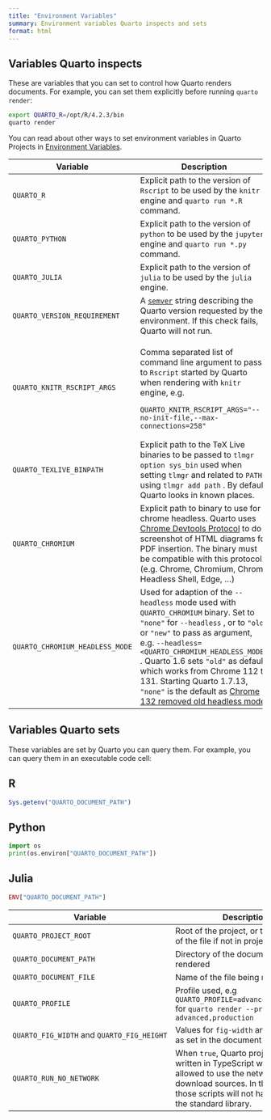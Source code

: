 ```yaml
---
title: "Environment Variables"
summary: Environment variables Quarto inspects and sets
format: html
---
```


## Variables Quarto inspects

These are variables that you can set to control how Quarto renders documents. For example, you can set them explicitly before running `quarto render`:

``` .bash
export QUARTO_R=/opt/R/4.2.3/bin
quarto render
```

You can read about other ways to set environment variables in Quarto Projects in [Environment Variables](/docs/projects/environment.qmd).

+---------------------------------+-------------------------------------------------------------------------------------------------------------------------------------------------------------------------------------------------------------------------------------------------------------------------------------------------------------------------------------------------------------------------------------------------------------------------------------------------------------+
| Variable                        | Description                                                                                                                                                                                                                                                                                                                                                                                                                                                 |
+=================================+=============================================================================================================================================================================================================================================================================================================================================================================================================================================================+
| `QUARTO_R`                      | Explicit path to the version of `Rscript` to be used by the `knitr` engine and `quarto run *.R` command.                                                                                                                                                                                                                                                                                                                                                    |
+---------------------------------+-------------------------------------------------------------------------------------------------------------------------------------------------------------------------------------------------------------------------------------------------------------------------------------------------------------------------------------------------------------------------------------------------------------------------------------------------------------+
| `QUARTO_PYTHON`                 | Explicit path to the version of `python` to be used by the `jupyter` engine and `quarto run *.py` command.                                                                                                                                                                                                                                                                                                                                                  |
+---------------------------------+-------------------------------------------------------------------------------------------------------------------------------------------------------------------------------------------------------------------------------------------------------------------------------------------------------------------------------------------------------------------------------------------------------------------------------------------------------------+
| `QUARTO_JULIA`                  | Explicit path to the version of `julia` to be used by the `julia` engine.                                                                                                                                                                                                                                                                                                                                                                                   |
+---------------------------------+-------------------------------------------------------------------------------------------------------------------------------------------------------------------------------------------------------------------------------------------------------------------------------------------------------------------------------------------------------------------------------------------------------------------------------------------------------------+
| `QUARTO_VERSION_REQUIREMENT`    | A [`semver`](https://semver.org/) string describing the Quarto version requested by the environment. If this check fails, Quarto will not run.                                                                                                                                                                                                                                                                                                              |
+---------------------------------+-------------------------------------------------------------------------------------------------------------------------------------------------------------------------------------------------------------------------------------------------------------------------------------------------------------------------------------------------------------------------------------------------------------------------------------------------------------+
| `QUARTO_KNITR_RSCRIPT_ARGS`     | Comma separated list of command line argument to pass to `Rscript` started by Quarto when rendering with `knitr` engine, e.g.                                                                                                                                                                                                                                                                                                                               |
|                                 |                                                                                                                                                                                                                                                                                                                                                                                                                                                             |
|                                 | ```                                                                                                                                                                                                                                                                                                                                                                                                                                                         |
|                                 | QUARTO_KNITR_RSCRIPT_ARGS="--no-init-file,--max-connections=258"                                                                                                                                                                                                                                                                                                                                                                                            |
|                                 | ```                                                                                                                                                                                                                                                                                                                                                                                                                                                         |
+---------------------------------+-------------------------------------------------------------------------------------------------------------------------------------------------------------------------------------------------------------------------------------------------------------------------------------------------------------------------------------------------------------------------------------------------------------------------------------------------------------+
| `QUARTO_TEXLIVE_BINPATH`        | Explicit path to the TeX Live binaries to be passed to `tlmgr option sys_bin` used when setting `tlmgr` and related to `PATH` using `tlmgr add path` . By default, Quarto looks in known places.                                                                                                                                                                                                                                                            |
+---------------------------------+-------------------------------------------------------------------------------------------------------------------------------------------------------------------------------------------------------------------------------------------------------------------------------------------------------------------------------------------------------------------------------------------------------------------------------------------------------------+
| `QUARTO_CHROMIUM`               | Explicit path to binary to use for chrome headless. Quarto uses [Chrome Devtools Protocol](https://chromedevtools.github.io/devtools-protocol/) to do screenshot of HTML diagrams for PDF insertion. The binary must be compatible with this protocol. (e.g. Chrome, Chromium, Chrome Headless Shell, Edge, ...)                                                                                                                                            |
+---------------------------------+-------------------------------------------------------------------------------------------------------------------------------------------------------------------------------------------------------------------------------------------------------------------------------------------------------------------------------------------------------------------------------------------------------------------------------------------------------------+
| `QUARTO_CHROMIUM_HEADLESS_MODE` | Used for adaption of the `--headless` mode used with `QUARTO_CHROMIUM` binary. Set to `"none"` for `--headless` , or to `"old"` or `"new"` to pass as argument, e.g. `--headless=<QUARTO_CHROMIUM_HEADLESS_MODE>` . Quarto 1.6 sets `"old"` as default, which works from Chrome 112 to 131. Starting Quarto 1.7.13, `"none"` is the default as [Chrome 132 removed old headless mode](https://developer.chrome.com/blog/removing-headless-old-from-chrome). |
+---------------------------------+-------------------------------------------------------------------------------------------------------------------------------------------------------------------------------------------------------------------------------------------------------------------------------------------------------------------------------------------------------------------------------------------------------------------------------------------------------------+

## Variables Quarto sets

These variables are set by Quarto you can query them. For example, you can query them in an executable code cell:

::: panel-tabset
## R

``` r
Sys.getenv("QUARTO_DOCUMENT_PATH")
```

## Python

``` python
import os
print(os.environ["QUARTO_DOCUMENT_PATH"])
```

## Julia

``` julia
ENV["QUARTO_DOCUMENT_PATH"]
```
:::

+--------------------------------------------+-------------------------------------------------------------------------------------------------------------------------------------------------------------------------------------------------+
| Variable                                   | Description                                                                                                                                                                                     |
+============================================+=================================================================================================================================================================================================+
| `QUARTO_PROJECT_ROOT`                      | Root of the project, or the directory of the file if not in project mode                                                                                                                        |
+--------------------------------------------+-------------------------------------------------------------------------------------------------------------------------------------------------------------------------------------------------+
| `QUARTO_DOCUMENT_PATH`                     | Directory of the document being rendered                                                                                                                                                        |
+--------------------------------------------+-------------------------------------------------------------------------------------------------------------------------------------------------------------------------------------------------+
| `QUARTO_DOCUMENT_FILE`                     | Name of the file being rendered                                                                                                                                                                 |
+--------------------------------------------+-------------------------------------------------------------------------------------------------------------------------------------------------------------------------------------------------+
| `QUARTO_PROFILE`                           | Profile used, e.g `QUARTO_PROFILE=advanced,production` for `quarto render --profile advanced,production`                                                                                        |
+--------------------------------------------+-------------------------------------------------------------------------------------------------------------------------------------------------------------------------------------------------+
| `QUARTO_FIG_WIDTH` and `QUARTO_FIG_HEIGHT` | Values for `fig-width` and `fig-height` as set in the document metadata                                                                                                                         |
+--------------------------------------------+-------------------------------------------------------------------------------------------------------------------------------------------------------------------------------------------------+
| `QUARTO_RUN_NO_NETWORK`                    | When `true`, Quarto project scripts written in TypeScript won't be allowed to use the network to download sources. In this setting, those scripts will not have access to the standard library. |
+--------------------------------------------+-------------------------------------------------------------------------------------------------------------------------------------------------------------------------------------------------+